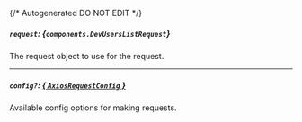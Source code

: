{/* Autogenerated DO NOT EDIT  */}

##### `request`: *{`components.DevUsersListRequest`}*
The request object to use for the request.
<Collapsible openLabel={Labels.showProperties} closeLabel={Labels.hideProperties}>
    <DevUsersListRequest/>
</Collapsible>

---
##### `config?`: [*{ `AxiosRequestConfig` }*](https://axios-http.com/docs/req_config)
Available config options for making requests.


